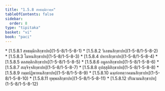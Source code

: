 ```yaml
---
title: "1.5.8 สหธมฺมิกวคฺค"
tableOfContents: false
sidebar:
  order: 8
type: "tipitaka"
basket: "vi"
book: "paci"
---
```



<DynamicBreadcrumb />



<TableOfContents book="paci" section="1.5.8">
* [1.5.8.1 สหธมฺมิกสิกฺขาปท](1-5-8/1-5-8-1)
* [1.5.8.2 วิเลขนสิกฺขาปท](1-5-8/1-5-8-2)
* [1.5.8.3 โมหนสิกฺขาปท](1-5-8/1-5-8-3)
* [1.5.8.4 ปหารสิกฺขาปท](1-5-8/1-5-8-4)
* [1.5.8.5 ตลสตฺติกสิกฺขาปท](1-5-8/1-5-8-5)
* [1.5.8.6 อมูลกสิกฺขาปท](1-5-8/1-5-8-6)
* [1.5.8.7 สญฺจิจฺจสิกฺขาปท](1-5-8/1-5-8-7)
* [1.5.8.8 อุปสฺสุติสิกฺขาปท](1-5-8/1-5-8-8)
* [1.5.8.9 กมฺมปฏิพาหนสิกฺขาปท](1-5-8/1-5-8-9)
* [1.5.8.10 ฉนฺทํอทตฺวาคมนสิกฺขาปท](1-5-8/1-5-8-10)
* [1.5.8.11 ทุพฺพลสิกฺขาปท](1-5-8/1-5-8-11)
* [1.5.8.12 ปริณามนสิกฺขาปท](1-5-8/1-5-8-12)
</TableOfContents>